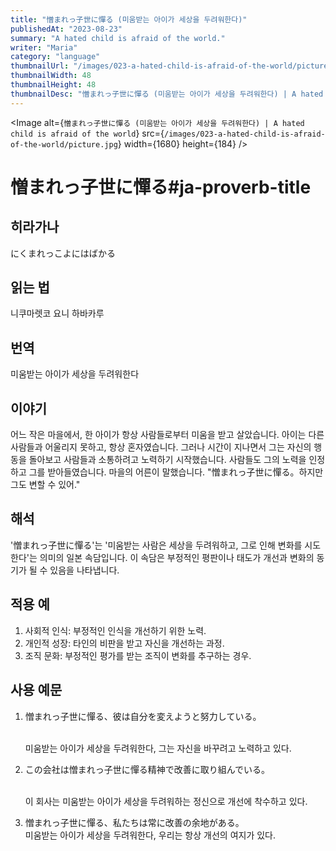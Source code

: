 ```yaml
---
title: "憎まれっ子世に憚る (미움받는 아이가 세상을 두려워한다)"
publishedAt: "2023-08-23"
summary: "A hated child is afraid of the world."
writer: "Maria"
category: "language"
thumbnailUrl: "/images/023-a-hated-child-is-afraid-of-the-world/picture.jpg"
thumbnailWidth: 48
thumbnailHeight: 48
thumbnailDesc: "憎まれっ子世に憚る (미움받는 아이가 세상을 두려워한다) | A hated child is afraid of the world"
---
```


<Image
  alt={`憎まれっ子世に憚る (미움받는 아이가 세상을 두려워한다) | A hated child is afraid of the world`}
  src={`/images/023-a-hated-child-is-afraid-of-the-world/picture.jpg`}
  width={1680}
  height={184}
/>

# 憎まれっ子世に憚る#ja-proverb-title

## 히라가나

にくまれっこよにはばかる

## 읽는 법

니쿠마렛코 요니 하바카루

## 번역

미움받는 아이가 세상을 두려워한다

## 이야기

어느 작은 마을에서, 한 아이가 항상 사람들로부터 미움을 받고 살았습니다. 아이는 다른 사람들과 어울리지 못하고, 항상 혼자였습니다. 그러나 시간이 지나면서 그는 자신의 행동을 돌아보고 사람들과 소통하려고 노력하기 시작했습니다. 사람들도 그의 노력을 인정하고 그를 받아들였습니다. 마을의 어른이 말했습니다. "憎まれっ子世に憚る。하지만 그도 변할 수 있어."

## 해석

'憎まれっ子世に憚る'는 '미움받는 사람은 세상을 두려워하고, 그로 인해 변화를 시도한다'는 의미의 일본 속담입니다. 이 속담은 부정적인 평판이나 태도가 개선과 변화의 동기가 될 수 있음을 나타냅니다.

## 적용 예

1. 사회적 인식: 부정적인 인식을 개선하기 위한 노력.
2. 개인적 성장: 타인의 비판을 받고 자신을 개선하는 과정.
3. 조직 문화: 부정적인 평가를 받는 조직이 변화를 추구하는 경우.

## 사용 예문

1. 憎まれっ子世に憚る、彼は自分を変えようと努力している。

   <br /> 미움받는 아이가 세상을 두려워한다, 그는 자신을 바꾸려고 노력하고 있다.

2. この会社は憎まれっ子世に憚る精神で改善に取り組んでいる。

   <br /> 이 회사는 미움받는 아이가 세상을 두려워하는 정신으로 개선에 착수하고
   있다.

3. 憎まれっ子世に憚る、私たちは常に改善の余地がある。
   <br /> 미움받는 아이가 세상을 두려워한다, 우리는 항상 개선의 여지가 있다.
